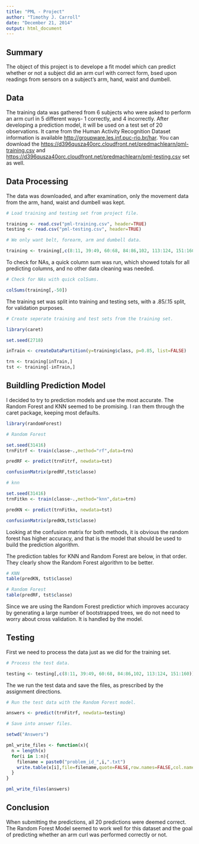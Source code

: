 ```yaml
---
title: "PML - Project"
author: "Timothy J. Carroll"
date: "December 21, 2014"
output: html_document
---
```


## Summary

The object of this project is to develope a fit model which can predict whether or not a subject did an arm curl with correct form, bsed upon readings from sensors on a subject's arm, hand, waist and dumbell. 

## Data

The training data was gathered from 6 subjects who were asked to perform an arm curl in 5 different ways- 1 correctly, and 4 incorrectly. After developing a prediction model, it will be used on a test set of 20 observations. It came from the Human Activity Recognition Dataset information is available [http://groupware.les.inf.puc-rio.br/har](here). You can download the [https://d396qusza40orc.cloudfront.net/predmachlearn/pml-training.csv](training) and [https://d396qusza40orc.cloudfront.net/predmachlearn/pml-testing.csv](test) set as well.

## Data Processing

The data was downloaded, and after examination, only the movement data from the arm, hand, waist and dumbell was kept.


```r
# Load training and testing set from project file.

training <- read.csv("pml-training.csv", header=TRUE)
testing <- read.csv("pml-testing.csv", header=TRUE)

# We only want belt, forearm, arm and dumbell data.

training <- training[,c(8:11, 39:49, 60:68, 84:86,102, 113:124, 151:160)]
```

To check for NAs, a quick column sum was run, which showed totals for all predicting columns, and no other data cleaning was needed.


```r
# Check for NAs with quick colSums.

colSums(training[,-50])
```

The training set was split into training and testing sets, with a .85/.15 split, for validation purposes.

```r
# Create seperate training and test sets from the training set.

library(caret)

set.seed(2718)

inTrain <- createDataPartition(y=training$class, p=0.85, list=FALSE)

trn <- training[inTrain,]
tst <- training[-inTrain,]
```

## Buildling Prediction Model

I decided to try to prediction models and use the most accurate. The Random Forest and KNN seemed to be promising. I ran them through the caret package, keeping most defaults.

```r

library(randomForest)

# Random Forest

set.seed(31416)
trnFitrf <- train(classe~.,method="rf",data=trn)

predRF <- predict(trnFitrf, newdata=tst)

confusionMatrix(predRF,tst$classe)

# knn

set.seed(31416)
trnFitkn <- train(classe~.,method="knn",data=trn)

predKN <- predict(trnFitkn, newdata=tst)

confusionMatrix(predKN,tst$classe)
```

Looking at the confusion matrix for both methods, it is obvious the random forest has higher accuracy, and that is the model that should be used to build the prediction algorithm.

The prediction tables for KNN and Random Forest are below, in that order. They clearly show the Random Forest algorithm to be better.

```r
# KNN
table(predKN, tst$classe)
```

```r
# Random Forest
table(predRF, tst$classe)
```

Since we are using the Random Forest predictior which improves accuracy by generating a large number of bootstrapped trees, we do not need to worry about cross validation. It is handled by the model.

## Testing

First we need to process the data just as we did for the training set.

```r
# Process the test data.

testing <- testing[,c(8:11, 39:49, 60:68, 84:86,102, 113:124, 151:160)]
```

The we run the test data and save the files, as prescribed by the assignment directions.

```r
# Run the test data with the Random Forest model.

answers <- predict(trnFitrf, newdata=testing)

# Save into answer files.

setwd("Answers")

pml_write_files <- function(x){
  n = length(x)
  for(i in 1:n){
    filename = paste0("problem_id_",i,".txt")
    write.table(x[i],file=filename,quote=FALSE,row.names=FALSE,col.names=FALSE)
  }
}

pml_write_files(answers)
```

## Conclusion

When submitting the predictions, all 20 predictions were deemed correct. The Random Forest Model seemed to work well for this dataset and the goal of predicting whether an arm curl was performed correctly or not.